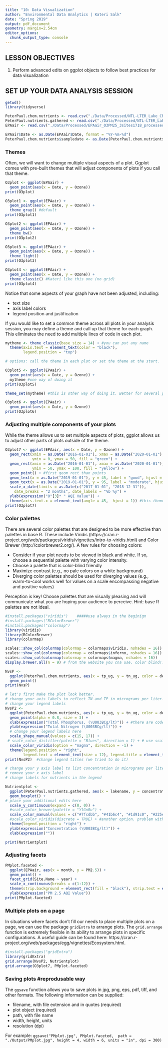 ```yaml
---
title: "10: Data Visualization"
author: "Environmental Data Analytics | Kateri Salk"
date: "Spring 2019"
output: pdf_document
geometry: margin=2.54cm
editor_options: 
  chunk_output_type: console
---
```


## LESSON OBJECTIVES
1. Perform advanced edits on ggplot objects to follow best practices for data visualization

## SET UP YOUR DATA ANALYSIS SESSION

```r
getwd()
library(tidyverse)

PeterPaul.chem.nutrients <- read.csv("./Data/Processed/NTL-LTER_Lake_Chemistry_Nutrients_PeterPaul_Processed.csv")
PeterPaul.nutrients.gathered <- read.csv("./Data/Processed/NTL-LTER_Lake_Nutrients_PeterPaulGathered_Processed.csv")
EPAair <- read.csv("./Data/Processed/EPAair_O3PM25_3sites1718_processed.csv")

EPAair$Date <- as.Date(EPAair$Date, format = "%Y-%m-%d")
PeterPaul.chem.nutrients$sampledate <- as.Date(PeterPaul.chem.nutrients$sampledate, format = "%Y-%m-%d")

```


### Themes
Often, we will want to change multiple visual aspects of a plot. Ggplot comes with pre-built themes that will adjust components of plots if you call that theme. 
```r
O3plot <- ggplot(EPAair) +
  geom_point(aes(x = Date, y = Ozone)) 
print(O3plot)

O3plot1 <- ggplot(EPAair) +
  geom_point(aes(x = Date, y = Ozone)) +
  theme_gray() #default
print(O3plot1)

O3plot2 <- ggplot(EPAair) +
  geom_point(aes(x = Date, y = Ozone)) +
  theme_bw()
print(O3plot2)

O3plot3 <- ggplot(EPAair) +
  geom_point(aes(x = Date, y = Ozone)) +
  theme_light()
print(O3plot3)

O3plot4 <- ggplot(EPAair) +
  geom_point(aes(x = Date, y = Ozone)) +
  theme_classic() #Kateri like this one (no grid)
print(O3plot4)
```

Notice that some aspects of your graph have not been adjusted, including: 

* text size
* axis label colors
* legend position and justification

If you would like to set a common theme across all plots in your analysis session, you may define a theme and call up that theme for each graph. This eliminates the need to add multiple lines of code in each plot. 

```r
mytheme <- theme_classic(base_size = 14) + #you can put any name
  theme(axis.text = element_text(color = "black"), 
        legend.position = "top") 

# options: call the theme in each plot or set the theme at the start. 

O3plot5 <- ggplot(EPAair) +
  geom_point(aes(x = Date, y = Ozone)) +
  mytheme #one way of doing it
print(O3plot5)  

theme_set(mytheme) #this is other way of doing it. Better for several plots.

O3plot6 <- ggplot(EPAair) +
  geom_point(aes(x = Date, y = Ozone))
print(O3plot6)  

```

### Adjusting multiple components of your plots

While the theme allows us to set multiple aspects of plots, ggplot allows us to adjust other parts of plots outside of the theme. 

```r
O3plot7 <- ggplot(EPAair, aes(x = Date, y = Ozone)) +
  geom_rect(xmin = as.Date("2016-01-01"), xmax = as.Date("2020-01-01"),  #ojo as.date
            ymin = 0, ymax = 50, fill = "green") +
  geom_rect(xmin = as.Date("2016-01-01"), xmax = as.Date("2020-01-01"), 
            ymin = 50, ymax = 100, fill = "yellow") +
  geom_point() + #first geom_rect than points
  geom_text(x = as.Date("2019-01-01"), y = 45, label = "good", hjust = 1, fontface = "bold") +
  geom_text(x = as.Date("2019-01-01"), y = 95, label = "moderate", hjust = 1, fontface = "bold") +
  scale_x_date(limits = as.Date(c("2017-01-01", "2018-12-31")), 
    date_breaks = "2 months", date_labels = "%b %y") +
  ylab(expression("O"[3]* " AQI Value")) +
  theme(axis.text.x = element_text(angle = 45,  hjust = 1)) #this theme only changes the things you specify
print(O3plot7)  

```

### Color palettes
There are several color palettes that are designed to be more effective than palettes in base R. These include Viridis (https://cran.r-project.org/web/packages/viridis/vignettes/intro-to-viridis.html) and Color Brewer (http://colorbrewer2.org/). A few rules for choosing colors: 

* Consider if your plot needs to be viewed in black and white. If so, choose a sequential palette with varying color intensity.
* Choose a palette that is color-blind friendly
* Maximize contrast (e.g., no pale colors on a white background)
* Diverging color palettes should be used for diverging values (e.g., warm-to-cool works well for values on a scale encompassing negative and positive values)

Perception is key! Choose palettes that are visually pleasing and will communicate what you are hoping your audience to perceive. Hint: base R palettes are not ideal.

```r
#install.packages("viridis")    #####use always in the beginign
#install.packages("RColorBrewer")
#install.packages("colormap")
library(viridis)
library(RColorBrewer)
library(colormap)

scales::show_col(colormap(colormap = colormaps$viridis, nshades = 16))
scales::show_col(colormap(colormap = colormaps$inferno, nshades = 16))
scales::show_col(colormap(colormap = colormaps$magma, nshades = 16))
display.brewer.all(n = 9) # from the website you cna use. color blind!!!!

NvsP <-
  ggplot(PeterPaul.chem.nutrients, aes(x = tp_ug, y = tn_ug, color = depth, shape = lakename)) +
  geom_point() 
print(NvsP)

# let's first make the plot look better.
# change your axis labels to reflect TN and TP in micrograms per liter.
# change your legend labels
NvsP2 <-
  ggplot(PeterPaul.chem.nutrients, aes(x = tp_ug, y = tn_ug, color = depth, shape = lakename)) +
  geom_point(alpha = 0.8, size = 3) +
  xlab(expression("Total Phosphorus, (\U003BCg/lt)")) + #there are codes for greek leters
  ylab(expression("Total Nitrogen (\U003BCg/lt)")) +
  # change your legend labels here
  scale_shape_manual(values = c(15, 17)) +
 # scale_color_distiller(palette = "Blues", direction = 1) + # use scale_color_brewer for discrete variables
  scale_color_viridis(option = "magma", direction = -1) +
  theme(legend.position = "right", 
        legend.text = element_text(size = 12), legend.title = element_text(size = 12))
print(NvsP2)  #change legend titles (we tried to do it)

# change your y axis label to list concentration in micrograms per liter
# remove your x axis label
# change labels for nutrients in the legend

Nutrientplot <-
  ggplot(PeterPaul.nutrients.gathered, aes(x = lakename, y = concentration, color = nutrient)) +
  geom_boxplot() +
# place your additional edits here
  scale_y_continuous(expand = c(0, 0)) +
  #scale_color_brewer(palette = "YlGnBu") +
  scale_color_manual(values = c("#7fcdbb", "#41b6c4", "#1d91c0", "#225ea8", "#0c2c84")) + #from the website
  #scale_color_viridis(discrete = TRUE) + #another option. problem with the yellow.
  theme(legend.position = "right") +
  ylab(expression("Concentration (\U003BCg/lt)")) +
  xlab(expression(""))

print(Nutrientplot)
```

### Adjusting facets

```r
PMplot.faceted <-
  ggplot(EPAair, aes(x = month, y = PM2.5)) +
  geom_point() +
  facet_grid(Site.Name ~ year) + 
  scale_x_continuous(breaks = c(1:12)) +
  theme(strip.background = element_rect(fill = "black"), strip.text = element_text(color = "white")) +
  ylab(expression("PM 2.5 AQI Value")) 
print(PMplot.faceted)

```

### Multiple plots on a page
In situations where facets don't fill our needs to place multiple plots on a page, we can use the package `gridExtra` to arrange plots. The `grid.arrange` function is extremely flexible in its ability to arrange plots in specific configurations. A useful guide can be found here: https://cran.r-project.org/web/packages/egg/vignettes/Ecosystem.html.

```r
#install.packages("gridExtra")
library(gridExtra)
grid.arrange(NvsP2, Nutrientplot)
grid.arrange(O3plot7, PMplot.faceted)

```

### Saving plots #reprodusable way
The `ggsave` function allows you to save plots in jpg, png, eps, pdf, tiff, and other formats. The following information can be supplied: 

* filename, with file extension and in quotes (required)
* plot object (required)
* path, with file name 
* width, height, units 
* resolution (dpi)

For example: 
`ggsave("PMplot.jpg", PMplot.faceted,  path = "./Output/PMplot.jpg", height = 4, width = 6, units = "in", dpi = 300)`

